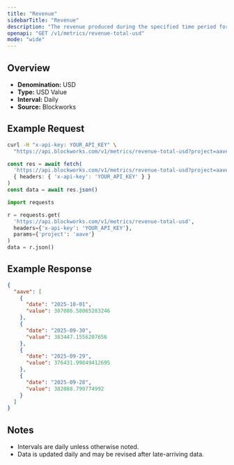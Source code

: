 ```yaml
---
title: "Revenue"
sidebarTitle: "Revenue"
description: "The revenue produced during the specified time period for given project."
openapi: "GET /v1/metrics/revenue-total-usd"
mode: "wide"
---
```


## Overview

- **Denomination:** USD
- **Type:** USD Value
- **Interval:** Daily
- **Source:** Blockworks

## Example Request

<CodeGroup>

```bash cURL
curl -H "x-api-key: YOUR_API_KEY" \
  "https://api.blockworks.com/v1/metrics/revenue-total-usd?project=aave"
```

```typescript TypeScript
const res = await fetch(
  'https://api.blockworks.com/v1/metrics/revenue-total-usd?project=aave',
  { headers: { 'x-api-key': 'YOUR_API_KEY' } }
)
const data = await res.json()
```

```python Python
import requests

r = requests.get(
  'https://api.blockworks.com/v1/metrics/revenue-total-usd',
  headers={'x-api-key': 'YOUR_API_KEY'},
  params={'project': 'aave'}
)
data = r.json()
```

</CodeGroup>

## Example Response

```json
{
  "aave": [
    {
      "date": "2025-10-01",
      "value": 387086.58065283246
    },
    {
      "date": "2025-09-30",
      "value": 383447.1556207656
    },
    {
      "date": "2025-09-29",
      "value": 376431.99849412695
    },
    {
      "date": "2025-09-28",
      "value": 382088.799774992
    }
  ]
}
```

## Notes
- Intervals are daily unless otherwise noted.
- Data is updated daily and may be revised after late-arriving data.